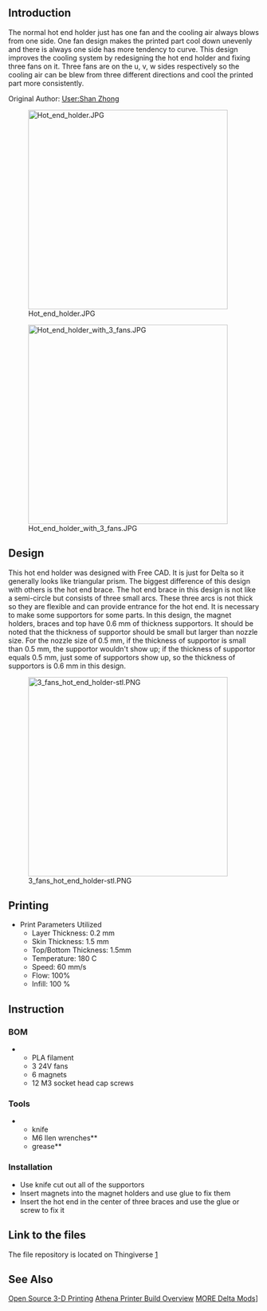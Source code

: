 {{777}}

=='''Introduction'''==
The normal hot end holder just has one fan and the cooling air always blows from one side. One fan design makes the printed part cool down unevenly and there is always one side has more tendency to curve. This design improves the cooling system by redesigning the hot end holder and fixing three fans on it. Three fans are on the u, v, w sides respectively so the cooling air can be blew from three different directions and cool the printed part more consistently.

Original Author: [[User:Shan Zhong]]

[[Image:Hot end holder.JPG|center|400px]]

[[Image:Hot end holder with 3 fans.JPG|center|400px]]

=='''Design'''==
This hot end holder was designed with Free CAD. 
It is just for Delta so it generally looks like triangular prism. The biggest difference of this design with others is the hot end brace. The hot end brace in this design is not like a semi-circle but consists of three small arcs. These three arcs is not thick so they are flexible and can provide entrance for the hot end. It is necessary to make some supportors for some parts. In this design, the magnet holders, braces and top have 0.6 mm of thickness supportors. It should be noted that the thickness of supportor should be small but larger than nozzle size. For the nozzle size of 0.5 mm, if the thickness of supportor is small than 0.5 mm, the supportor wouldn't show up; if the thickness of supportor equals 0.5 mm, just some of supportors show up, so the thickness of supportors is 0.6 mm in this design.

[[Image:3 fans hot end holder-stl.PNG|center|400px]]

=='''Printing'''==
*Print Parameters Utilized
**Layer Thickness: 0.2 mm
**Skin Thickness: 1.5 mm
**Top/Bottom Thickness: 1.5mm
**Temperature: 180 C
**Speed: 60 mm/s
**Flow: 100%
**Infill: 100 %

=='''Instruction'''==
===BOM===
**PLA filament
**3 24V fans
**6 magnets
**12 M3 socket head cap screws

===Tools===
**knife
**M6 llen wrenches**
**grease**

===Installation===
* Use knife cut out all of the supportors
* Insert magnets into the magnet holders and use glue to fix them
* Insert the hot end in the center of three braces and use the glue or screw to fix it

=='''Link to the files'''==
The file repository is located on Thingiverse [http://www.thingiverse.com/thing:1950717]

==See Also==
[http://www.appropedia.org/MY4777 Open Source 3-D Printing]
[http://www.appropedia.org/Athena_Build_Overview Athena Printer Build Overview]
[http://www.appropedia.org/MOST_Delta_mods MORE Delta Mods]]